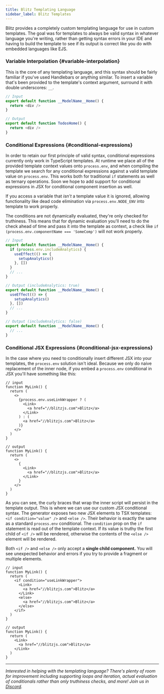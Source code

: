 ```yaml
---
title: Blitz Templating Language
sidebar_label: Blitz Templates
---
```


Blitz provides a completely custom templating language for use in custom
templates. The goal was for templates to always be valid syntax in
whatever language you're writing, rather than getting syntax errors in
your IDE and having to build the template to see if its output is correct
like you do with embedded languages like EJS.

### Variable Interpolation {#variable-interpolation}

This is the core of any templating language, and this syntax should be
fairly familiar if you've used Handlebars or anything similar. To insert a
variable that's been provided to the template's context argument, surround
it with double underscores: `__`.

```typescript
// Input
export default function __ModelName__Home() {
  return <div />
}

// Output
export default function TodosHome() {
  return <div />
}
```

### Conditional Expressions {#conditional-expressions}

In order to retain our first principle of valid syntax, conditional
expressions currently only work in TypeScript templates. At runtime we
place all of the provided template context values onto `process.env`, and
when compiling the template we search for any conditional expressions
against a valid template value on `process.env`. This works both for
traditional `if` statements as well as ternary operations. Soon we hope to
add support for conditional expressions in JSX for conditional component
insertion as well.

If you access a variable that _isn't_ a template value it is ignored,
allowing functionality like dead code elimination via
`process.env.NODE_ENV` into template to work properly.

<Card type="info">

The conditions are not dynamically evaluated, they're only checked for
truthiness. This means that for dynamic evaluation you'll need to do the
check ahead of time and pass it into the template as context, a check like
`if (process.env.componentName === 'SomeComp')` will not work properly.

</Card>

```typescript
// Input
export default function __ModelName__Home() {
  if (process.env.includeAnalytics) {
    useEffect(() => {
      setupAnalytics()
    }, [])
  }
  // ...
}

// Output (includeAnalytics: true)
export default function __ModelName__Home() {
  useEffect(() => {
    setupAnalytics()
  }, [])
  // ...
}

// Output (includeAnalytics: false)
export default function __ModelName__Home() {
  // ...
}
```

### Conditional JSX Expressions {#conditional-jsx-expressions}

In the case where you need to conditionally insert different JSX into your
templates, the `process.env` solution isn't ideal. Because we only do
naive replacement of the inner node, if you embed a `process.env`
conditional in JSX you'll have something like this:

```tsx
// input
function MyLink() {
  return (
    <>
      {process.env.useLinkWrapper ? (
        <Link>
          <a href="//blitzjs.com">Blitz</a>
        </Link>
      ) : (
        <a href="//blitzjs.com">Blitz</a>
      )}
    </>
  )
}

// output
function MyLink() {
  return (
    <>
      {
        <Link>
          <a href="//blitzjs.com">Blitz</a>
        </Link>
      }
    </>
  )
}
```

As you can see, the curly braces that wrap the inner script will persist
in the template output. This is where we can use our custom JSX
conditional syntax. The generator exposes two new JSX elements to TSX
templates: `<if condition="value" />` and `<else />`. Their behavior is
exactly the same as a standard `process.env` conditional. The `condition`
prop on the `if` statement is read out of the template context. If its
value is truthy the first child of `<if />` will be rendered, otherwise
the contents of the `<else />` element will be rendered.

<Card type="info">

Both `<if />` and `<else />` only accept a **single child component.** You
will see unexpected behavior and errors if you try to provide a fragment
or multiple elements.

</Card>

```tsx
// input
function MyLink() {
  return (
    <if condition="useLinkWrapper">
      <Link>
        <a href="//blitzjs.com">Blitz</a>
      </Link>
      <else>
        <a href="//blitzjs.com">Blitz</a>
      </else>
    </if>
  )
}

// output
function MyLink() {
  return (
    <Link>
      <a href="//blitzjs.com">Blitz</a>
    </Link>
  )
}
```

---

_Interested in helping with the templating language? There's plenty of
room for improvement including supporting loops and iteration, actual
evaluation of conditionals rather than only truthiness checks, and more!
Join us in [Discord](https://discord.blitzjs.com)._
